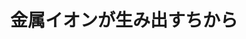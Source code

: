 ﻿---
title: "金属イオンが生み出すちから"
category: "生命理工学院"
vol: 74
interviewee: "蒲池 利章"
url: ""
tags: []
pdf: "74-3-kamachi.pdf"
career: ""
preface: "金属イオンは化合物と結合することによって、 その化合物に特異な性質を生じさせることがあ る。たとえば、私たちの血液中に存在するヘモグ ロビンというタンパク質は鉄イオンを含み、酸素 と結合したり、解離したりするという性質をもっ ている。蒲池研究室では、このような金属イオン を含む化合物を主に研究している。 蒲池研究室では、メタノール合成の効率化と酸 素濃度の測定法を、金属イオンを含む化合物を用 いることで実現することを目標としている。本稿 では、この二つの研究について紹介する。"
---

